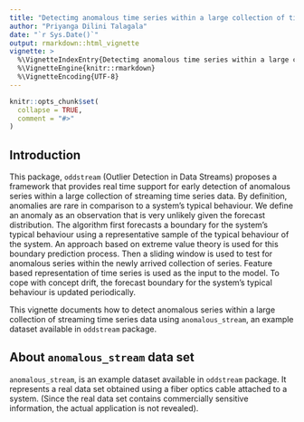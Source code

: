 ```yaml
---
title: "Detectimg anomalous time series within a large collection of time series"
author: "Priyanga Dilini Talagala"
date: "`r Sys.Date()`"
output: rmarkdown::html_vignette
vignette: >
  %\VignetteIndexEntry{Detectimg anomalous time series within a large collection of time series}
  %\VignetteEngine{knitr::rmarkdown}
  %\VignetteEncoding{UTF-8}
---
```


```r
knitr::opts_chunk$set(
  collapse = TRUE,
  comment = "#>"
)
```
## Introduction

This package, `oddstream` (Outlier Detection in Data Streams) proposes a framework that provides real time support for early detection of anomalous series within a large collection of streaming time series data. By definition, anomalies are rare in comparison to a system's typical behaviour. We define an anomaly as an observation that  is very unlikely given the forecast distribution. The algorithm first forecasts a boundary for the system's typical behaviour using a representative sample of the typical behaviour of the system. An  approach based on extreme value theory is used for this boundary prediction process. Then a sliding window is used to test for anomalous series within the newly arrived collection of series. Feature based representation of time series is used as the input to the model. To cope with concept drift, the forecast boundary for the system's typical behaviour is updated periodically.

This vignette documents how to detect anomalous series within a large collection of streaming time series data using `anomalous_stream`, an example dataset  available in `oddstream` package.


## About `anomalous_stream` data set

`anomalous_stream`, is an example dataset  available in `oddstream` package.
It represents a real data set obtained using a fiber optics cable attached to a system. (Since the real data set contains commercially sensitive information, the actual application is not revealed).

